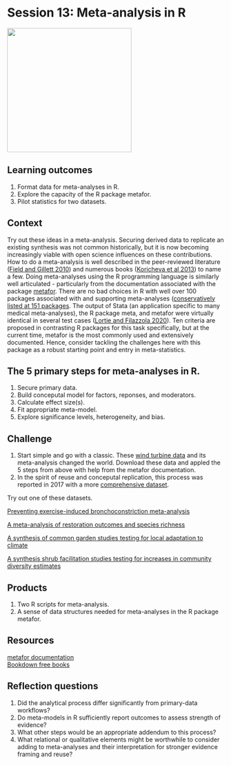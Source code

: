 # Session 13: Meta-analysis in R {#meta}

![](./meta.png){width=3in}    

## Learning outcomes   
1. Format data for meta-analyses in R.  
2. Explore the capacity of the R package metafor.  
3. Pilot statistics for two datasets.    


## Context  
Try out these ideas in a meta-analysis. Securing derived data to replicate an existing synthesis was not common historically, but it is now becoming increasingly viable with open science influences on these contributions. How to do a meta-analysis is well described in the peer-reviewed literature ([Field and Gillett 2010](https://bpspsychub.onlinelibrary.wiley.com/doi/epdf/10.1348/000711010X502733)) and numerous books ([Koricheva et al 2013](https://press.princeton.edu/books/hardcover/9780691137285/handbook-of-meta-analysis-in-ecology-and-evolution)) to name a few. Doing meta-analyses using the R programming language is similarly well articulated - particularly from the documentation associated with the package [metafor](https://www.metafor-project.org/doku.php). There are no bad choices in R with well over 100 packages associated with and supporting meta-analyses ([conservatively listed at 151 packages](https://cran.r-project.org/web/views/MetaAnalysis.html). The output of Stata (an application specific to many medical meta-analyses), the R package meta, and metafor were virtually identical in several test cases ([Lortie and Filazzola 2020](https://onlinelibrary.wiley.com/doi/full/10.1002/ece3.6747)). Ten criteria are proposed in contrasting R packages for this task specifically, but at the current time, metafor is the most commonly used and extensively documented. Hence, consider tackling the challenges here with this package as a robust starting point and entry in meta-statistics.      

## The 5 primary steps for meta-analyses in R. 
1. Secure primary data.  
2. Build conceputal model for factors, reponses, and moderators.
3. Calculate effect size(s).  
4. Fit appropriate meta-model.  
5. Explore significance levels, heterogeneity, and bias.


## Challenge   
1. Start simple and go with a classic. These [wind turbine data](https://figshare.com/articles/dataset/Meta_thinking_data_wind_turbine_effects_2005/7766990) and its meta-analysis changed the world.  Download these data and appled the 5 steps from above with help from the metafor documentation.  
2. In the spirit of reuse and conceputal replication, this process was reported in 2017 with a more [comprehensive dataset](https://figshare.com/articles/dataset/Meta_thinking_data_wind_turbine_effects_2017/7767002).  

Try out one of these datasets.  


[Preventing exercise-induced bronchoconstriction meta-analysis](https://figshare.com/articles/dataset/Meta_thinking_data_preventing_exercise-induced_bronchoconstriction/7767020)  

[A meta-analysis of restoration outcomes and species richness](https://knb.ecoinformatics.org/view/doi%3A10.5063%2F057DCQ)  

[A synthesis of common garden studies testing for local adaptation to climate](https://knb.ecoinformatics.org/view/doi%3A10.5063%2FF1862DVX)  

[A synthesis shrub facilitation studies testing for increases in community diversity estimates](https://knb.ecoinformatics.org/view/doi:10.5063/F147488H)  

## Products  
1. Two R scripts for meta-analysis.  
2. A sense of data structures needed for meta-analyses in the R package metafor.  

## Resources   
[metafor documentation](https://www.metafor-project.org/doku.php)  
[Bookdown free books](https://bookdown.org/home/tags/meta-analysis/)  

## Reflection questions   
1. Did the analytical process differ significantly from primary-data workflows?  
2. Do meta-models in R sufficiently report outcomes to assess strength of evidence?  
3. What other steps would be an appropriate addendum to this process?  
4. What relational or qualitative elements might be worthwhile to consider adding to meta-analyses and their interpretation for stronger evidence framing and reuse?  


